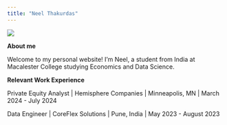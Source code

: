 ```yaml
---
title: "Neel Thakurdas"
---
```


![](images/IMG_0415.JPG)

**About me**

Welcome to my personal website! I'm Neel, a student from India at Macalester College studying Economics and Data Science.

**Relevant Work Experience**

Private Equity Analyst \| Hemisphere Companies \| Minneapolis, MN \| March 2024 - July 2024

Data Engineer \| CoreFlex Solutions \| Pune, India \| May 2023 - August 2023

```{}
```
